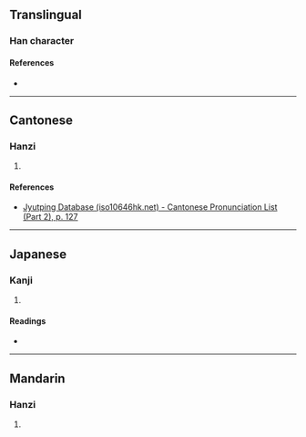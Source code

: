 {{character info/new}}
==Translingual==

===Han character===
{{Han char|rn=75|rad=木|as=06|sn=10|four=|canj=DNAU|ids=⿰[[木]][[色]]}}

====References====
* {{Han ref|kx=0523.140|dkj=14726|dj=0911.120|hdz=21205.020|uh=682C|ud=26668}}

----

==Cantonese==

===Hanzi===
{{yue-hanzi|jyut=[[zeoi3]]|y=jeui3}}

# {{rfdef|yue|sort=木06}}

====References====
* [http://www.iso10646hk.net/jp/document/download.jsp Jyutping Database (iso10646hk.net) - Cantonese Pronunciation List (Part 2), p. 127]

----

==Japanese==

===Kanji===
{{ja-kanji|grade=|rs=木06}}

# {{rfdef|ja|sort=木06}}

====Readings====
* {{ja-readings|on=[[せい]] (sei), [[せ]] (se)|kun=[[ちさなくい]] (chisanakui)}}

----

==Mandarin==

===Hanzi===
{{cmn-hanzi|pin=[[zuì]] ([[zui4]])|wg=tsui<sup>4</sup>}}

# {{rfdef|cmn|sort=木06}}